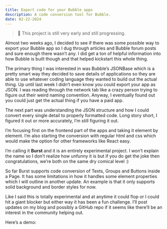 ```yaml
---
title: Export code for your Bubble apps
description: A code conversion tool for Bubble.
date: 02-22-2024
---
```



> 🔔 This project is still very early and still progressing.

Almost two weeks ago, I decided to see if there was some possible way to export your Bubble app so I dug through articles and Bubble forum posts and sure enough there wasn’t any. I did get a ton of helpful information into how Bubble is built though and that helped kickstart this whole thing.

The primary thing I was interested in was Bubble’s JSONBase which is a pretty smart way they decided to save details of applications so they are able to use whatever coding language they wanted to build out the actual thing. Up until last week I didn’t even know you could export your app as JSON. I was reading through the network tab like a crazy person trying to figure out their weird naming convention. Anyway, I eventually found out you could just get the actual thing if you have a paid app.

The next part was understanding the JSON structure and how I could convert every single detail to properly formatted code. Long story short, I figured it out or more accurately, I’m still figuring it out.

I’m focusing first on the frontend part of the apps and taking it element by element. I’m also starting the conversion with regular html and css which would make the option for other frameworks like React easy.

I’m calling it **Burst** and it is an entirely experimental project. I won’t explain the name so I don’t realize how unfunny it is but if you do get the joke then congratulations, we’re both on the same dry comical level :)

So far Burst supports code conversion of Texts, Groups and Buttons inside a Page. It has some limitations in how it handles some element properties which I will outline in another update. An example is that it only supports solid background and border styles for now.

Like I said this is totally experimental and at anytime it could flop or I could hit a giant blocker but either way it has been a fun challenge. I’ll post updates on my blog and possibly a GitHub repo if it seems like there’ll be an interest in the community helping out.

Here’s a demo:

<PostVideo
  title=""
  footer=""
  videoUrl="https://www.loom.com/share/9fe7c1eeedfc4d4eb506454ca1ef7460?sid=628978f1-248e-470d-9071-9c04ab850d92"
/>

